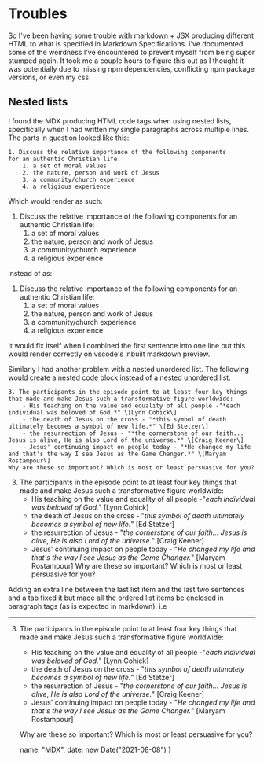 # Troubles
So I've been having some trouble with markdown + JSX producing different HTML to what is specified in Markdown Specifications. I've documented some of the weirdness I've encountered to prevent myself from being super stumped again. It took me a couple hours to figure this out as I thought it was potentially due to missing npm dependencies, conflicting npm package versions, or even my css.

## Nested lists

I found the MDX producing HTML code tags when using nested lists, specifically when I had written my single paragraphs across multiple lines. The parts in question looked like this:
```
1. Discuss the relative importance of the following components
for an authentic Christian life:
    1. a set of moral values
    2. the nature, person and work of Jesus
    3. a community/church experience
    4. a religious experience
```
Which would render as such:
1. Discuss the relative importance of the following components
for an authentic Christian life:
    1. a set of moral values
    2. the nature, person and work of Jesus
    3. a community/church experience
    4. a religious experience

instead of as:
1. Discuss the relative importance of the following components for an authentic Christian life:
    1. a set of moral values
    2. the nature, person and work of Jesus
    3. a community/church experience
    4. a religious experience

It would fix itself when I combined the first sentence into one line but this would render correctly on vscode's inbuilt markdown preview.

Similarly I had another problem with a nested unordered list. The following would create a nested code block instead of a nested unordered list.

```
3. The participants in the episode point to at least four key things that made and make Jesus such a transformative figure worldwide:
    - His teaching on the value and equality of all people -"*each individual was beloved of God.*" \[Lynn Cohick\]
    - the death of Jesus on the cross - "*this symbol of death ultimately becomes a symbol of new life.*" \[Ed Stetzer\]
    - the resurrection of Jesus - "*the cornerstone of our faith... Jesus is alive, He is also Lord of the universe.*" \[Craig Keener\]
    - Jesus' continuing impact on people today - "*He changed my life and that's the way I see Jesus as the Game Changer.*" \[Maryam Rostampour\]
Why are these so important? Which is most or least persuasive for you?
```
3. The participants in the episode point to at least four key things that made and make Jesus such a transformative figure worldwide:
    - His teaching on the value and equality of all people -"*each individual was beloved of God.*" \[Lynn Cohick\]
    - the death of Jesus on the cross - "*this symbol of death ultimately becomes a symbol of new life.*" \[Ed Stetzer\]
    - the resurrection of Jesus - "*the cornerstone of our faith... Jesus is alive, He is also Lord of the universe.*" \[Craig Keener\]
    - Jesus' continuing impact on people today - "*He changed my life and that's the way I see Jesus as the Game Changer.*" \[Maryam Rostampour\]
Why are these so important? Which is most or least persuasive for you?

Adding an extra line between the last list item and the last two sentences and a tab fixed it but made all the ordered list items be enclosed in paragraph tags (as is expected in markdown). i.e

-------

3. The participants in the episode point to at least four key things that made and make Jesus such a transformative figure worldwide:
    - His teaching on the value and equality of all people -"*each individual was beloved of God.*" \[Lynn Cohick\]
    - the death of Jesus on the cross - "*this symbol of death ultimately becomes a symbol of new life.*" \[Ed Stetzer\]
    - the resurrection of Jesus - "*the cornerstone of our faith... Jesus is alive, He is also Lord of the universe.*" \[Craig Keener\]
    - Jesus' continuing impact on people today - "*He changed my life and that's the way I see Jesus as the Game Changer.*" \[Maryam Rostampour\]
    
    Why are these so important? Which is most or least persuasive for you?

    name: "MDX",
    date: new Date("2021-08-08")
}